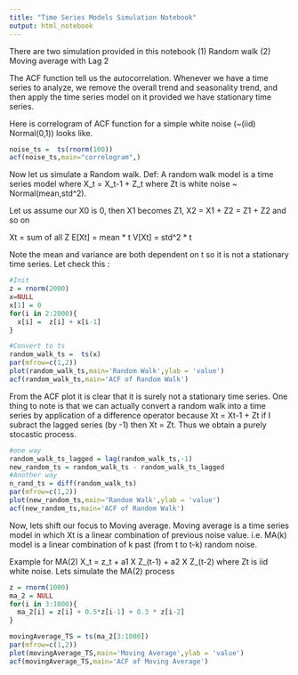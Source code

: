 ```yaml
---
title: "Time Series Models Simulation Notebook"
output: html_notebook
---
```

There are two simulation provided in this notebook
(1) Random walk
(2) Moving average with Lag 2

The ACF function tell us the autocorrelation. Whenever we have a time series to analyze, we remove the overall trend and seasonality trend, and then apply the time series model on it provided we have stationary time series.

Here is correlogram of ACF function for a simple white noise (~(iid) Normal(0,1)) looks like.

```r
noise_ts =  ts(rnorm(100))
acf(noise_ts,main="correlogram",)
```
Now let us simulate a Random walk.
Def: A random walk model is a time series model where X_t = X_t-1 + Z_t
where Zt is white noise ~ Normal(mean,std^2).

Let us assume our X0 is 0, then X1 becomes Z1, X2 = X1 + Z2 = Z1 + Z2 and so on

Xt = sum of all Z
E[Xt] = mean * t
V[Xt] = std^2 * t

Note the mean and variance are both dependent on t so it is not a stationary time series. Let check this :
```r

#Init
z = rnorm(2000)
x=NULL
x[1] = 0 
for(i in 2:2000){
  x[i] =  z[i] + x[i-1] 
}

#Convert to ts
random_walk_ts =  ts(x)
par(mfrow=c(1,2))
plot(random_walk_ts,main='Random Walk',ylab = 'value')
acf(random_walk_ts,main='ACF of Random Walk')
```
From the ACF plot it is clear that it is surely not a stationary time series. One thing to note is that we can actually convert a random walk into a time series by application of a difference operator because Xt = Xt-1 + Zt if I subract the lagged series (by -1) then Xt = Zt. Thus we obtain a purely stocastic process.

```r
#one way
random_walk_ts_lagged = lag(random_walk_ts,-1)
new_random_ts = random_walk_ts - random_walk_ts_lagged
#Another way
n_rand_ts = diff(random_walk_ts)
par(mfrow=c(1,2))
plot(new_random_ts,main='Random Walk',ylab = 'value')
acf(new_random_ts,main='ACF of Random Walk')

```

Now, lets shift our focus to Moving average. Moving average is a time series model in which Xt is a linear combination of previous noise value.
i.e. MA(k) model is a linear combination of k past (from t to t-k) random noise.

Example for MA(2)
X_t = z_t + a1 X Z_(t-1) + a2 X Z_(t-2)
where Zt is iid white noise. Lets simulate the MA(2) process

```r

z = rnorm(1000)
ma_2 = NULL
for(i in 3:1000){
  ma_2[i] = z[i] + 0.5*z[i-1] + 0.3 * z[i-2]
}

movingAverage_TS = ts(ma_2[3:1000])
par(mfrow=c(1,2))
plot(movingAverage_TS,main='Moving Average',ylab = 'value')
acf(movingAverage_TS,main='ACF of Moving Average')

```
